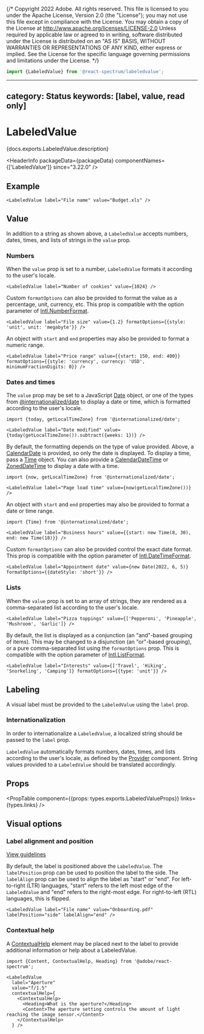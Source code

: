 {/* Copyright 2022 Adobe. All rights reserved.
This file is licensed to you under the Apache License, Version 2.0 (the "License");
you may not use this file except in compliance with the License. You may obtain a copy
of the License at http://www.apache.org/licenses/LICENSE-2.0
Unless required by applicable law or agreed to in writing, software distributed under
the License is distributed on an "AS IS" BASIS, WITHOUT WARRANTIES OR REPRESENTATIONS
OF ANY KIND, either express or implied. See the License for the specific language
governing permissions and limitations under the License. */}



```jsx import
import {LabeledValue} from '@react-spectrum/labeledvalue';
```

---
category: Status
keywords: [label, value, read only]
---

# LabeledValue

<PageDescription>{docs.exports.LabeledValue.description}</PageDescription>

<HeaderInfo
  packageData={packageData}
  componentNames={['LabeledValue']}
  since="3.22.0" />

## Example

```tsx example
<LabeledValue label="File name" value="Budget.xls" />
```

## Value

In addition to a string as shown above, a `LabeledValue` accepts numbers, dates, times, and lists of strings in the `value` prop.

### Numbers

When the `value` prop is set to a number, `LabeledValue` formats it according to the user's locale.

```tsx example
<LabeledValue label="Number of cookies" value={1024} />
```

Custom `formatOptions` can also be provided to format the value as a percentage, unit, currency, etc. This prop is compatible
with the option parameter of [Intl.NumberFormat](https://developer.mozilla.org/en-US/docs/Web/JavaScript/Reference/Global_Objects/NumberFormat).

```tsx example
<LabeledValue label="File size" value={1.2} formatOptions={{style: 'unit', unit: 'megabyte'}} />
```

An object with `start` and `end` properties may also be provided to format a numeric range.

```tsx example
<LabeledValue label="Price range" value={{start: 150, end: 400}} formatOptions={{style: 'currency', currency: 'USD', minimumFractionDigits: 0}} />
```

### Dates and times

The `value` prop may be set to a JavaScript [Date](https://developer.mozilla.org/en-US/docs/Web/JavaScript/Reference/Global_Objects/Date) object, or one of the types from [@internationalized/date](../internationalized/date/index.html) to display a date or time, which is formatted according to the user's locale.

```tsx example
import {today, getLocalTimeZone} from '@internationalized/date';

<LabeledValue label="Date modified" value={today(getLocalTimeZone()).subtract({weeks: 1})} />
```

By default, the formatting depends on the type of value provided. Above, a [CalendarDate](../internationalized/date/CalendarDate.html) is provided, so only the date is displayed. To display a time, pass a [Time](../internationalized/date/Time.html) object. You can also provide a [CalendarDateTime](../internationalized/date/CalendarDateTime.html) or [ZonedDateTime](../internationalized/date/ZonedDateTime.html) to display a date with a time.

```tsx example
import {now, getLocalTimeZone} from '@internationalized/date';

<LabeledValue label="Page load time" value={now(getLocalTimeZone())} />
```

An object with `start` and `end` properties may also be provided to format a date or time range.

```tsx example
import {Time} from '@internationalized/date';

<LabeledValue label="Business hours" value={{start: new Time(8, 30), end: new Time(18)}} />
```

Custom `formatOptions` can also be provided control the exact date format. This prop is compatible
with the option parameter of [Intl.DateTimeFormat](https://developer.mozilla.org/en-US/docs/Web/JavaScript/Reference/Global_Objects/Intl/DateTimeFormat/DateTimeFormat).

```tsx example
<LabeledValue label="Appointment date" value={new Date(2022, 6, 5)} formatOptions={{dateStyle: 'short'}} />
```

### Lists

When the `value` prop is set to an array of strings, they are rendered as a comma-separated list according to the user's locale.

```tsx example
<LabeledValue label="Pizza toppings" value={['Pepperoni', 'Pineapple', 'Mushroom', 'Garlic']} />
```

By default, the list is displayed as a conjunction (an "and"-based grouping of items). This may be changed to a disjunction (an "or"-based grouping), or a pure comma-separated list using the `formatOptions` prop. This is compatible with the option parameter of [Intl.ListFormat](https://developer.mozilla.org/en-US/docs/Web/JavaScript/Reference/Global_Objects/Intl/ListFormat/ListFormat).

```tsx example
<LabeledValue label="Interests" value={['Travel', 'Hiking', 'Snorkeling', 'Camping']} formatOptions={{type: 'unit'}} />
```

## Labeling

A visual label must be provided to the `LabeledValue` using the `label` prop.

### Internationalization

In order to internationalize a `LabeledValue`, a localized string should be passed to the `label` prop.

`LabeledValue` automatically formats numbers, dates, times, and lists according to the user's locale, as defined by the [Provider](Provider.html#locales) component. String values provided to a `LabeledValue` should be translated accordingly.

## Props

<PropTable component={{props: types.exports.LabeledValueProps}} links={types.links} />

## Visual options

### Label alignment and position
[View guidelines](https://spectrum.adobe.com/page/field-label/#Label-position)

By default, the label is positioned above the `LabeledValue`. The `labelPosition` prop can be used to position the label to the side. The `labelAlign` prop can be used to align the label as "start" or "end". For left-to-right (LTR) languages, "start" refers to the left most edge of the `LabeledValue` and "end" refers to the right-most edge. For right-to-left (RTL) languages, this is flipped.

```tsx example
<LabeledValue label="File name" value="Onboarding.pdf" labelPosition="side" labelAlign="end" />
```

### Contextual help

A [ContextualHelp](ContextualHelp.html) element may be placed next to the label to provide additional information or help about a LabeledValue.

```tsx example
import {Content, ContextualHelp, Heading} from '@adobe/react-spectrum';

<LabeledValue
  label="Aperture"
  value="f/1.5"
  contextualHelp={
    <ContextualHelp>
      <Heading>What is the aperture?</Heading>
      <Content>The aperture setting controls the amount of light reaching the image sensor.</Content>
    </ContextualHelp>
  } />
```
